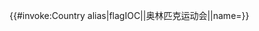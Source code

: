 {{#invoke:Country alias|flagIOC|{{{1}}}|{{{2|}}}奥林匹克运动会|{{{3|}}}|name={{{name|}}}}}<noinclude>{{documentation}}</noinclude>